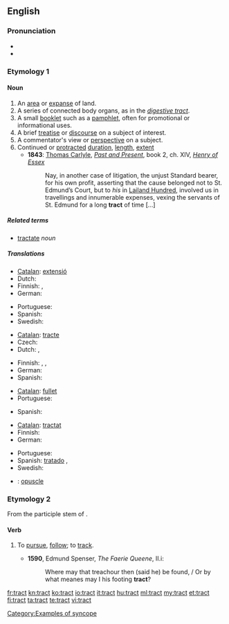 ==English==

===Pronunciation===
* {{audio|en-us-tract.ogg|Audio (US)}}
* {{rhymes|ækt}}

===Etymology 1===

====Noun====
{{en-noun}}

# An [[area]] or [[expanse]] of land.
# A series of connected body organs, as in the ''[[digestive tract]]''.
# A small [[booklet]] such as a [[pamphlet]], often for promotional or informational uses.
# A brief [[treatise]] or [[discourse]] on a subject of interest.
# A commentator's view or [[perspective]] on a subject.
# Continued or [[protracted]] [[duration]], [[length]], [[extent]]
#* '''1843''': [[w:Thomas_Carlyle|Thomas Carlyle]], ''[[:w:Past and Present (book)|Past and Present]]'', book 2, ch. XIV, ''[[:w:Henry d'Essex|Henry of Essex]]''
#*: Nay, in another case of litigation, the unjust Standard bearer, for his own profit, asserting that the cause belonged not to St. Edmund’s Court, but to ''his'' in [[:w:Leyland (hundred)|Lailand Hundred]], involved us in travellings and innumerable expenses, vexing the servants of St. Edmund for a long '''tract''' of time […]

=====Related terms=====
* [[tractate]] ''noun''

=====Translations=====
{{trans-top|an area}}
* [[Catalan]]: [[extensió]] {{f}}
* Dutch: {{t+|nl|gebied|n}}
* Finnish: {{t+|fi|alue}}, {{t+|fi|seutu}}
* German: {{t+|de|Gebiet|n}}
{{trans-mid}}
* Portuguese: {{t+|pt|extensão|m}}
* Spanish: {{t-|es|extensión|f}}
* Swedish: {{t|sv|trakt}}
{{trans-bottom}}

{{trans-top|a series of connected body organs}}
* [[Catalan]]: [[tracte]] {{m}}
* Czech: {{t-|cs|ústrojí|n}}
* Dutch: {{t+|nl|kanaal|n}}, {{t+|nl|stelsel|n}}
{{trans-mid}}
* Finnish: {{t+|fi|elimet}}, {{t+|fi|kanava}}, {{t-|fi|juoste}}
* German: {{t-|de|Trakt|m}}
* Spanish: {{t+|es|tracto|m}}
{{trans-bottom}}

{{trans-top|a small booklet}}
* [[Catalan]]: [[fullet]] {{m}}
* Portuguese: {{t-|pt|panfleto|m}}
{{trans-mid}}
* Spanish: {{t+|es|folleto|m}}
{{trans-bottom}}

{{trans-top|a brief treatise}}
* [[Catalan]]: [[tractat]] {{m}}
* Finnish: {{t-|fi|traktaatti}}
* German: {{t+|de|Traktat|n}}
{{trans-mid}}
* Portuguese: {{t+|pt|tratado|m}}
* Spanish: [[tratado]] {{m}},
* Swedish: {{t|sv|traktat}}
{{trans-bottom}}

{{checktrans-top}}
* {{ttbc|ca}}: [[opuscle]] {{m}}
{{trans-bottom}}

===Etymology 2===
From the participle stem of {{etyl|la}} {{term|trahere}}.

====Verb====
{{en-verb}}

# {{obsolete}} To [[pursue]], [[follow]]; to [[track]].
#* '''1590''', Edmund Spenser, ''The Faerie Queene'', II.i:
#*: Where may that treachour then (said he) be found, / Or by what meanes may I his footing '''tract'''?

[[Category:Examples of syncope]]

[[fr:tract]]
[[kn:tract]]
[[ko:tract]]
[[io:tract]]
[[it:tract]]
[[hu:tract]]
[[ml:tract]]
[[my:tract]]
[[et:tract]]
[[fi:tract]]
[[ta:tract]]
[[te:tract]]
[[vi:tract]]
